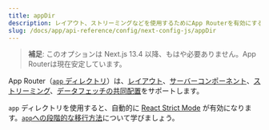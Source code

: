```yaml
---
title: appDir
description: レイアウト、ストリーミングなどを使用するためにApp Routerを有効にする
slug: /docs/app/api-reference/config/next-config-js/appDir
---
```


> **補足**: このオプションは Next.js 13.4 以降、もはや必要ありません。App Routerは現在安定しています。

App Router（[`app` ディレクトリ](/docs/app/building-your-application/routing)）は、[レイアウト](/docs/app/building-your-application/routing/layouts-and-templates)、[サーバーコンポーネント](/docs/app/building-your-application/rendering/server-components)、[ストリーミング](/docs/app/building-your-application/routing/loading-ui-and-streaming)、[データフェッチの共同配置](/docs/app/building-your-application/data-fetching)をサポートします。

`app` ディレクトリを使用すると、自動的に [React Strict Mode](https://react.dev/reference/react/StrictMode) が有効になります。[`app`への段階的な移行方法](/docs/app/building-your-application/upgrading/app-router-migration#migrating-from-pages-to-app)について学びましょう。
